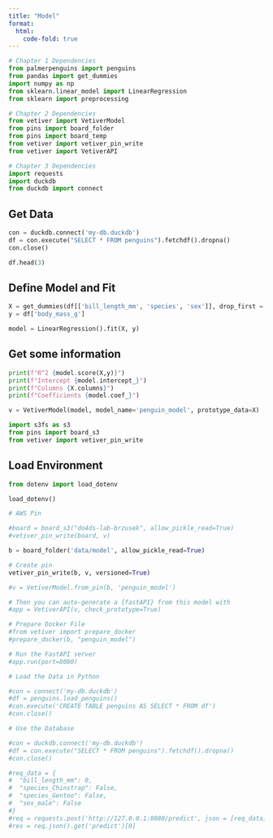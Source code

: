 ```yaml
---
title: "Model"
format:
  html:
    code-fold: true
---
```


```python
# Chapter 1 Dependencies
from palmerpenguins import penguins
from pandas import get_dummies
import numpy as np
from sklearn.linear_model import LinearRegression
from sklearn import preprocessing

# Chapter 2 Dependencies
from vetiver import VetiverModel
from pins import board_folder
from pins import board_temp
from vetiver import vetiver_pin_write
from vetiver import VetiverAPI

# Chapter 3 Dependencies
import requests
import duckdb
from duckdb import connect
```

## Get Data

```python
con = duckdb.connect('my-db.duckdb')
df = con.execute("SELECT * FROM penguins").fetchdf().dropna()
con.close()

df.head(3)
```

## Define Model and Fit


```python
X = get_dummies(df[['bill_length_mm', 'species', 'sex']], drop_first = True)
y = df['body_mass_g']

model = LinearRegression().fit(X, y)
```

## Get some information


```python
print(f"R^2 {model.score(X,y)}")
print(f"Intercept {model.intercept_}")
print(f"Columns {X.columns}")
print(f"Coefficients {model.coef_}")
```

```python
v = VetiverModel(model, model_name='penguin_model', prototype_data=X)
```

```python
import s3fs as s3
from pins import board_s3
from vetiver import vetiver_pin_write
```

## Load Environment

```python
from dotenv import load_dotenv

load_dotenv()
```

```python
# AWS Pin

#board = board_s3("do4ds-lab-brzusek", allow_pickle_read=True)
#vetiver_pin_write(board, v)
```

```python
b = board_folder('data/model', allow_pickle_read=True)

# Create pin
vetiver_pin_write(b, v, versioned=True)

#v = VetiverModel.from_pin(b, 'penguin_model')
```

```python
# Then you can auto-generate a {fastAPI} from this model with
#app = VetiverAPI(v, check_prototype=True)

# Prepare Docker File
#from vetiver import prepare_docker
#prepare_docker(b, "penguin_model")
```


```python
# Run the FastAPI server
#app.run(port=8080)
```

```python
# Load the Data in Python

#con = connect('my-db.duckdb')
#df = penguins.load_penguins()
#con.execute('CREATE TABLE penguins AS SELECT * FROM df')
#con.close()
```

```python
# Use the Database

#con = duckdb.connect('my-db.duckdb')
#df = con.execute("SELECT * FROM penguins").fetchdf().dropna()
#con.close()
```

```python
#req_data = {
#  "bill_length_mm": 0,
#  "species_Chinstrap": False,
#  "species_Gentoo": False,
#  "sex_male": False
#}
#req = requests.post('http://127.0.0.1:8080/predict', json = [req_data])
#res = req.json().get('predict')[0]
```